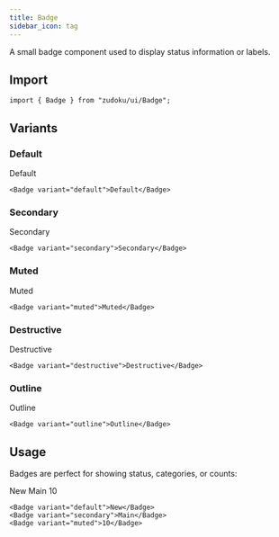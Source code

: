 ```yaml
---
title: Badge
sidebar_icon: tag
---
```



A small badge component used to display status information or labels.

## Import

```tsx
import { Badge } from "zudoku/ui/Badge";
```

## Variants

### Default

<Badge variant="default">Default</Badge>

```tsx
<Badge variant="default">Default</Badge>
```

### Secondary

<Badge variant="secondary">Secondary</Badge>

```tsx
<Badge variant="secondary">Secondary</Badge>
```

### Muted

<Badge variant="muted">Muted</Badge>

```tsx
<Badge variant="muted">Muted</Badge>
```

### Destructive

<Badge variant="destructive">Destructive</Badge>

```tsx
<Badge variant="destructive">Destructive</Badge>
```

### Outline

<Badge variant="outline">Outline</Badge>

```tsx
<Badge variant="outline">Outline</Badge>
```

## Usage

Badges are perfect for showing status, categories, or counts:

<div className="flex gap-2">
  <Badge variant="default">New</Badge>
  <Badge variant="secondary">Main</Badge>
  <Badge variant="muted">10</Badge>
</div>

```tsx
<Badge variant="default">New</Badge>
<Badge variant="secondary">Main</Badge>
<Badge variant="muted">10</Badge>
```
